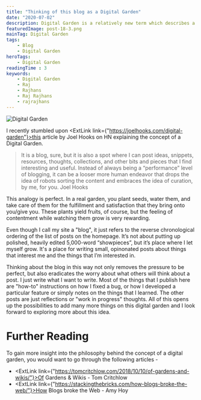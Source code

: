 ```yaml
---
title: "Thinking of this blog as a Digital Garden"
date: "2020-07-02"
description: Digital Garden is a relatively new term which describes a different standpoint on what a blog is. Instead of posting finished and polished pieces, Digital Garden is about focusing more on the process behind it, a relaxed, more "human" endeavour.
featuredImage: post-18-3.png
mainTag: Digital Garden
tags:
    - Blog
    - Digital Garden
heroTags:
    - Digital Garden
readingTime : 3
keywords:
    - Digital Garden
    - Raj
    - Rajhans
    - Raj Rajhans
    - rajrajhans
---
```

![Digital Garden](post-18-5.png)

I recently stumbled upon <ExtLink link={"https://joelhooks.com/digital-garden"}>this article by Joel Hooks</ExtLink> on HN explaining the concept of a Digital Garden.

> It is a blog, sure, but it is also a spot where I can post ideas, snippets, resources, thoughts, collections, and other bits and pieces that I find interesting and useful. Instead of always being a “performance” level of blogging, it can be a looser more human endeavor that drops the idea of robots sorting the content and embraces the idea of curation, by me, for you.
> <span>Joel Hooks</span>

This analogy is perfect. In a real garden, you plant seeds, water them, and take care of them for the fulfillment and satisfaction that they bring onto you/give you. These plants yield fruits, of course, but the feeling of contentment while watching them grow is very rewarding.

Even though I call my site a "blog", it just refers to the reverse chronological ordering of the list of posts on the homepage. It’s not about putting up polished, heavily edited 5,000-word “showpieces”, but it’s place where I let myself grow. It's a place for writing small, opinonated posts about things that interest me and the things that I’m interested in.

Thinking about the blog in this way not only removes the pressure to be perfect, but also eradicates the worry about what others will think about a post. I just write what I want to write. Most of the things that I publish here are "how-to" instructions on how I fixed a bug, or how I developed a particular feature or simply notes on the things that I learned. The other posts are just reflections or "work in progress" thoughts. All of this opens up the possibilities to add many more things on this digital garden and I look forward to exploring more about this idea.

# Further Reading

To gain more insight into the philosophy behind the concept of a digital garden, you would want to go through the following articles -

- <ExtLink link={"https://tomcritchlow.com/2018/10/10/of-gardens-and-wikis/"}>Of Gardens & Wikis - Tom Critchlow</ExtLink>
- <ExtLink link={"https://stackingthebricks.com/how-blogs-broke-the-web/"}>How Blogs broke the Web - Amy Hoy</ExtLink>